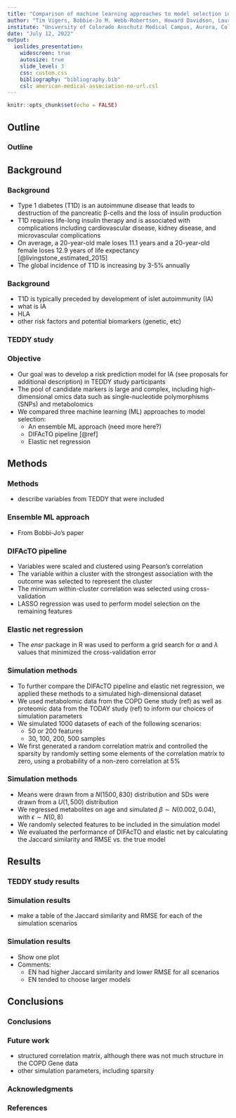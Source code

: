 ```yaml
---
title: "Comparison of machine learning approaches to model selection in identifying biomarkers of islet autoimmunity in type 1 diabetes"
author: "Tim Vigers, Bobbie-Jo M. Webb-Robertson, Howard Davidson, Laura Pyle"
institute: "University of Colorado Anschutz Medical Campus, Aurora, Colorado, USA"
date: "July 12, 2022"
output: 
  ioslides_presentation:
    widescreen: true
    autosize: true
    slide_level: 3
    css: custom.css
    bibliography: "bibliography.bib"
    csl: american-medical-association-no-url.csl
---
```


```r
knitr::opts_chunk$set(echo = FALSE)
```

<style>
div.footnotes {
  position: absolute;
  bottom: 0;
  margin-bottom: 10px;
  width: 80%;
  font-size: 0.6em;
}
</style>

<script src="https://ajax.googleapis.com/ajax/libs/jquery/3.1.1/jquery.min.js"></script>
<script>
$(document).ready(function() {
  $('slide:not(.backdrop):not(.title-slide)').append('<div class=\"footnotes\">');

  $('footnote').each(function(index) {
    var text  = $(this).html();
    var fnNum = (index+1).toString();
    $(this).html(fnNum.sup());

    var footnote   = fnNum + '. ' + text + '<br/>';
    var oldContent = $(this).parents('slide').children('div.footnotes').html();
    var newContent = oldContent + footnote;
    $(this).parents('slide').children('div.footnotes').html(newContent);
  });
});
</script>

<script>
$(document).ready(function() {
  $('slide:not(.backdrop):not(.title-slide)').append('<div class=\"footnotes\">');

  $('footnote_nonum').each(function(index) {
    var text  = $(this).html();
    var fnNum = ("").toString();
    $(this).html(fnNum.sup());

    var footnote   = text + '<br/>';
    var oldContent = $(this).parents('slide').children('div.footnotes').html();
    var newContent = oldContent + footnote;
    $(this).parents('slide').children('div.footnotes').html(newContent);
  });
});
</script>

## Outline

### Outline

## Background

### Background

- Type 1 diabetes (T1D) is an autoimmune disease that leads to destruction of the pancreatic &#x3B2;-cells and the loss of insulin production
- T1D requires life-long insulin therapy and is associated with complications including cardiovascular disease, kidney disease, and microvascular complications
- On average, a 20-year-old male loses 11.1 years and a 20-year-old female loses 12.9 years of life expectancy [@livingstone_estimated_2015]
- The global incidence of T1D is increasing by 3-5% annually

### Background

- T1D is typically preceded by development of islet autoimmunity (IA)
- what is IA
- HLA
- other risk factors and potential biomarkers (genetic, etc)

### TEDDY study

### Objective

- Our goal was to develop a risk prediction model for IA (see proposals for additional description) in TEDDY study participants
- The pool of candidate markers is large and complex, including high-dimensional omics data such as single-nucleotide polymorphisms (SNPs) and metabolomics
- We compared three machine learning (ML) approaches to model selection:
  - An ensemble ML approach (need more here?)
  - DIFAcTO pipeline [@ref]
  - Elastic net regression

## Methods

### Methods

- describe variables from TEDDY that were included

### Ensemble ML approach

- From Bobbi-Jo's paper

### DIFAcTO pipeline

- Variables were scaled and clustered using Pearson's correlation
- The variable within a cluster with the strongest association with the outcome was selected to represent the cluster
- The minimum within-cluster correlation was selected using cross-validation
- LASSO regression was used to perform model selection on the remaining features

### Elastic net regression

- The *ensr* package in R was used to perform a grid search for $\alpha$ and $\lambda$ values that minimized the cross-validation error

### Simulation methods

- To further compare the DIFAcTO pipeline and elastic net regression, we applied these methods to a simulated high-dimensional dataset
- We used metabolomic data from the COPD Gene study (ref) as well as proteomic data from the TODAY study (ref) to inform our choices of simulation parameters
- We simulated 1000 datasets of each of the following scenarios:
    - 50 or 200 features 
    - 30, 100, 200, 500 samples
- We first generated a random correlation matrix and controlled the sparsity by randomly setting some elements of the correlation matrix to zero, using a probability of a non-zero correlation at 5%

### Simulation methods

- Means were drawn from a $N(1500,830)$ distribution and SDs were drawn from a $U(1,500)$ distribution
- We regressed metabolites on age and simulated $\beta \sim N(0.002, 0.04)$, with $\epsilon \sim N(0,8)$
- We randomly selected features to be included in the simulation model
- We evaluated the performance of DIFAcTO and elastic net by calculating the Jaccard similarity and RMSE vs. the true model

## Results

### TEDDY study results

### Simulation results

- make a table of the Jaccard similarity and RMSE for each of the simulation scenarios

### Simulation results

- Show one plot
- Comments:
  - EN had higher Jaccard similarity and lower RMSE for all scenarios
  - EN tended to choose larger models

## Conclusions

### Conclusions

### Future work

- structured correlation matrix, although there was not much structure in the COPD Gene data
- other simulation parameters, including sparsity

### Acknowledgments

### References
